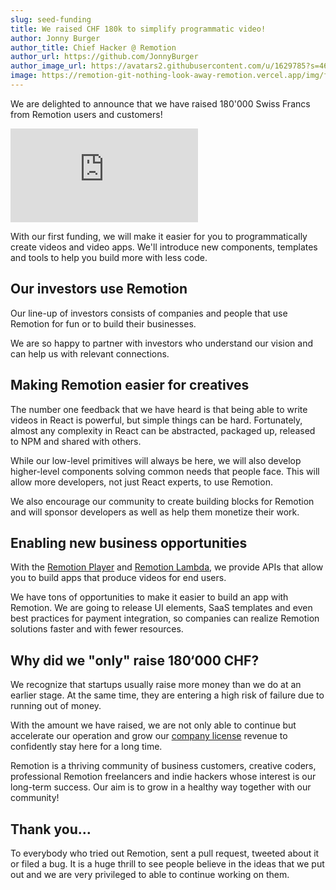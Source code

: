 ```yaml
---
slug: seed-funding
title: We raised CHF 180k to simplify programmatic video!
author: Jonny Burger
author_title: Chief Hacker @ Remotion
author_url: https://github.com/JonnyBurger
author_image_url: https://avatars2.githubusercontent.com/u/1629785?s=460&u=12eb94da6070d00fc924761ce06e3a428d01b7e9&v=4
image: https://remotion-git-nothing-look-away-remotion.vercel.app/img/funding-banner.jpg
---
```



We are delighted to announce that we have raised 180'000 Swiss Francs from Remotion users and customers!

<iframe style={{
  width: '100%',
  aspectRatio: '16 / 9'
}} src="https://www.youtube.com/embed/AZinzRlATJo" title="YouTube video player" frameborder="0" allow="accelerometer; autoplay; clipboard-write; encrypted-media; gyroscope; picture-in-picture" allowfullscreen></iframe>

With our first funding, we will make it easier for you to programmatically create videos and video apps. We'll introduce new components, templates and tools to help you build more with less code.

## Our investors use Remotion

Our line-up of investors consists of companies and people that use Remotion for fun or to build their businesses.

We are so happy to partner with investors who understand our vision and can help us with relevant connections.

<InvestorGrid />

## Making Remotion easier for creatives

The number one feedback that we have heard is that being able to write videos in React is powerful, but simple things can be hard. Fortunately, almost any complexity in React can be abstracted, packaged up, released to NPM and shared with others.

While our low-level primitives will always be here, we will also develop higher-level components solving common needs that people face. This will allow more developers, not just React experts, to use Remotion.

We also encourage our community to create building blocks for Remotion and will sponsor developers as well as help them monetize their work.

## Enabling new business opportunities

With the [Remotion Player](/player) and [Remotion Lambda](/player), we provide APIs that allow you to build apps that produce videos for end users.

We have tons of opportunities to make it easier to build an app with Remotion. We are going to release UI elements, SaaS templates and even best practices for payment integration, so companies can realize Remotion solutions faster and with fewer resources.

## Why did we "only" raise 180‘000 CHF?

We recognize that startups usually raise more money than we do at an earlier stage. At the same time, they are entering a high risk of failure due to running out of money.

With the amount we have raised, we are not only able to continue but accelerate our operation and grow our [company license](https://companies.remotion.dev) revenue to confidently stay here for a long time.

Remotion is a thriving community of business customers, creative coders, professional Remotion freelancers and indie hackers whose interest is our long-term success. Our aim is to grow in a healthy way together with our community!

## Thank you…

To everybody who tried out Remotion, sent a pull request, tweeted about it or filed a bug. It is a huge thrill to see people believe in the ideas that we put out and we are very privileged to able to continue working on them.

<DownloadPressRelease />
